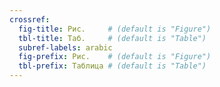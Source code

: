 ```yaml
---
crossref:
  fig-title: Рис.     # (default is "Figure")
  tbl-title: Таб.     # (default is "Table")
  subref-labels: arabic
  fig-prefix: Рис.    # (default is "Figure")
  tbl-prefix: Таблица # (default is "Table")
---
```


